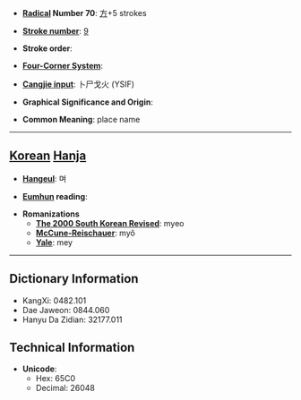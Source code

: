 * '''[[Wiktionary:Chinese radical index| Radical]] Number 70''': [[Wiktionary:Chinese radical index 方|方]]+5 strokes

* '''[[Wiktionary:Chinese total strokes index|Stroke number]]''': [[Wiktionary:Chinese total strokes index 9|9]]

* '''Stroke order''': 

* '''[[Wiktionary:Chinese four corner index|Four-Corner System]]''': 

* '''[[Wiktionary:Chinese Cangjie index|Cangjie input]]''': 卜尸戈火 (YSIF)

* '''Graphical Significance and Origin''': 

* '''Common Meaning''': place name

----

== [[Korean]] [[Hanja]] ==

* '''[[Hangeul]]''': 며

* '''[[Eumhun]] reading''': 

* '''Romanizations'''
** '''[[The 2000 South Korean Revised Romanization|The 2000 South Korean Revised]]''': myeo
** '''[[McCune-Reischauer]]''': myŏ
** '''[[Yale]]''': mey

----

== Dictionary Information ==

* KangXi: 0482.101
* Dae Jaweon: 0844.060
* Hanyu Da Zidian: 32177.011

== Technical Information ==

* '''Unicode''':
** Hex: 65C0
** Decimal: 26048